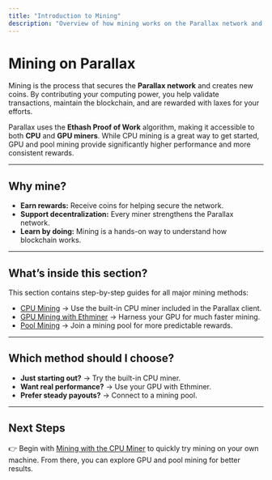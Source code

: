 ```yaml
---
title: "Introduction to Mining"
description: "Overview of how mining works on the Parallax network and guides to help you get started."
---
```


# Mining on Parallax

Mining is the process that secures the **Parallax network** and creates new coins. By contributing your computing power, you help validate transactions, maintain the blockchain, and are rewarded with laxes for your efforts.

Parallax uses the **Ethash Proof of Work** algorithm, making it accessible to both **CPU** and **GPU miners**. While CPU mining is a great way to get started, GPU and pool mining provide significantly higher performance and more consistent rewards.

---

## Why mine?

- **Earn rewards:** Receive coins for helping secure the network.  
- **Support decentralization:** Every miner strengthens the Parallax network.  
- **Learn by doing:** Mining is a hands-on way to understand how blockchain works.  

---

## What’s inside this section?

This section contains step-by-step guides for all major mining methods:

- [CPU Mining](./cpu) → Use the built-in CPU miner included in the Parallax client.  
- [GPU Mining with Ethminer](./gpu) → Harness your GPU for much faster mining.  
- [Pool Mining](./pool) → Join a mining pool for more predictable rewards.  

---

## Which method should I choose?

- **Just starting out?** → Try the built-in CPU miner.  
- **Want real performance?** → Use your GPU with Ethminer.  
- **Prefer steady payouts?** → Connect to a mining pool.  

---

## Next Steps

👉 Begin with [Mining with the CPU Miner](./mining-with-the-parallax-cpu-miner) to quickly try mining on your own machine. From there, you can explore GPU and pool mining for better results.
